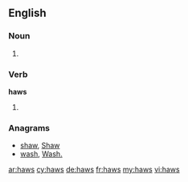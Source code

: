 ==English==

===Noun===
{{head|en}}

# {{plural of|haw}}

===Verb===
'''haws'''

# {{en-third-person singular of|haw}}

===Anagrams===
* [[shaw#English|shaw]], [[Shaw#English|Shaw]]
* [[wash#English|wash]], [[Wash.#English|Wash.]]

[[ar:haws]]
[[cy:haws]]
[[de:haws]]
[[fr:haws]]
[[my:haws]]
[[vi:haws]]